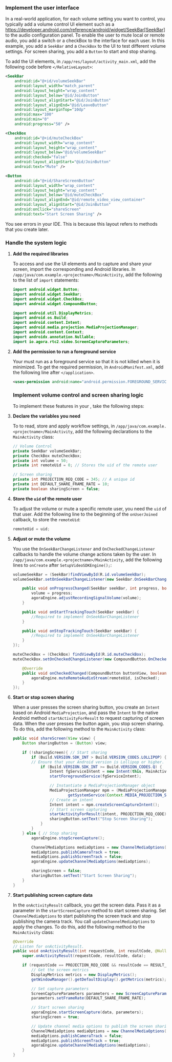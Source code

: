 <PlatformWrapper platform="android">


### Implement the user interface

In a real-world application, for each volume setting you want to control, you typically add a volume control UI element such as a https://developer.android.com/reference/android/widget/SeekBar[SeekBar] to the audio configuration panel. To enable the user to mute local or remote audio, you add a switch or a checkBox to the interface for each user. In this example, you add a `SeekBar` and a `CheckBox` to the UI to test different volume settings. For screen sharing, you add a `Button` to start and stop sharing.

To add the UI elements, in `/app/res/layout/activity_main.xml`, add the following code before `</RelativeLayout>`:

```xml
<SeekBar
    android:id="@+id/volumeSeekBar"
    android:layout_width="match_parent"
    android:layout_height="wrap_content"
    android:layout_below="@id/JoinButton"
    android:layout_alignStart="@id/JoinButton"
    android:layout_alignEnd="@id/LeaveButton"
    android:layout_marginTop="10dp"
    android:max="100"
    android:min="0"
    android:progress="50" />

<CheckBox
    android:id="@+id/muteCheckBox"
    android:layout_width="wrap_content"
    android:layout_height="wrap_content"
    android:layout_below="@id/volumeSeekBar"
    android:checked="false"
    android:layout_alignStart="@id/JoinButton"
    android:text="Mute" />

<Button
    android:id="@+id/ShareScreenButton"
    android:layout_width="wrap_content"
    android:layout_height="wrap_content"
    android:layout_below="@id/muteCheckBox"
    android:layout_alignEnd="@id/remote_video_view_container"
    android:layout_alignStart="@id/JoinButton"
    android:onClick="shareScreen"
    android:text="Start Screen Sharing" />
```

You see errors in your IDE. This is because this layout refers to methods that you create later.

### Handle the system logic

1. **Add the required libraries**

    To access and use the UI elements and to capture and share your screen, import the corresponding <Vg k="COMPANY" /> and Android libraries. In `/app/java/com.example.<projectname>/MainActivity`, add the following to the list of `import` statements:

    ```java
    import android.widget.Button;
    import android.widget.SeekBar;
    import android.widget.CheckBox;
    import android.widget.CompoundButton;

    import android.util.DisplayMetrics;
    import android.os.Build;
    import android.content.Intent;
    import android.media.projection.MediaProjectionManager;
    import android.content.Context;
    import androidx.annotation.Nullable;
    import io.agora.rtc2.video.ScreenCaptureParameters;
    ```

1. **Add the permission to run a foreground service**

    Your <Vpl k="CLIENT" /> must run as a foreground service so that it is not killed when it is minimized. To get the required permission, in `AndroidManifest.xml`, add the following line after `</application>`.

    ```xml
    <uses-permission android:name="android.permission.FOREGROUND_SERVICE"/>
    ```

    ### Implement volume control and screen sharing logic

    To implement these features in your <Vpl k="CLIENT" />, take the following steps:

1. **Declare the variables you need**

    To  to read, store and apply workflow settings, in `/app/java/com.example.<projectname>/MainActivity`, add the following declarations to the `MainActivity` class:

    ```java
    // Volume Control
    private SeekBar volumeSeekBar;
    private CheckBox muteCheckBox;
    private int volume = 50;
    private int remoteUid = 0; // Stores the uid of the remote user

    // Screen sharing
    private int PROJECTION_REQ_CODE = 345; // A unique id
    private int DEFAULT_SHARE_FRAME_RATE = 10; 
    private boolean sharingScreen = false;
    ```

1. **Store the `uid` of the remote user**

    To adjust the volume or mute a specific remote user, you need the `uid` of that user. Add the following line to the beginning of the `onUserJoined` callback, to store the `remoteUid`: 

    ```java
    remoteUid = uid;
    ```

1. **Adjust or mute the volume**

    You use the `OnSeekBarChangeListener` and `OnCheckedChangeListener` callbacks to handle the volume change actions taken by the user. In `/app/java/com.example.<projectname>/MainActivity`, add the following lines to `onCreate` after `SetupVideoSDKEngine();`:

    ```java
    volumeSeekBar = (SeekBar)findViewById(R.id.volumeSeekBar);
    volumeSeekBar.setOnSeekBarChangeListener(new SeekBar.OnSeekBarChangeListener() {

        public void onProgressChanged(SeekBar seekBar, int progress, boolean fromUser) {
            volume = progress;
            agoraEngine.adjustRecordingSignalVolume(volume);
        }

        public void onStartTrackingTouch(SeekBar seekBar) {
            //Required to implement OnSeekBarChangeListener
        }

        public void onStopTrackingTouch(SeekBar seekBar) {
            //Required to implement OnSeekBarChangeListener
        }
    });

    muteCheckBox = (CheckBox) findViewById(R.id.muteCheckBox);
    muteCheckBox.setOnCheckedChangeListener(new CompoundButton.OnCheckedChangeListener(){

        @Override
        public void onCheckedChanged(CompoundButton buttonView, boolean isChecked) {
            agoraEngine.muteRemoteAudioStream(remoteUid, isChecked);
        }
    });
    ```

1. **Start or stop screen sharing**

    When a user presses the screen sharing button, you create an `Intent` based on Android `MediaProjection`, and pass the `Intent` to the native Android method `startActivityForResult` to request capturing of screen data. When the user presses the button again, you stop screen sharing. To do this, add the following method to the `MainActivity` class:

    ```java
    public void shareScreen(View view) {
        Button sharingButton = (Button) view;

        if (!sharingScreen){ // Start sharing
            if (Build.VERSION.SDK_INT > Build.VERSION_CODES.LOLLIPOP) {
            // Ensure that your Android version is Lollipop or higher.
                if (Build.VERSION.SDK_INT >= Build.VERSION_CODES.Q) {
                    Intent fgServiceIntent = new Intent(this, MainActivity.class);
                    startForegroundService(fgServiceIntent);

                    // Instantiate a MediaProjectionManager object
                    MediaProjectionManager mpm = (MediaProjectionManager)
                            getSystemService(Context.MEDIA_PROJECTION_SERVICE);
                    // Create an intent
                    Intent intent = mpm.createScreenCaptureIntent();
                    // Start screen capturing
                    startActivityForResult(intent, PROJECTION_REQ_CODE);
                    sharingButton.setText("Stop Screen Sharing");
                }
            }           
        } else { // Stop sharing
            agoraEngine.stopScreenCapture();

            ChannelMediaOptions mediaOptions = new ChannelMediaOptions();
            mediaOptions.publishCameraTrack = true;
            mediaOptions.publishScreenTrack = false;
            agoraEngine.updateChannelMediaOptions(mediaOptions);

            sharingScreen = false;
            sharingButton.setText("Start Screen Sharing");
        }
    }
    ```

1. **Start publishing screen capture data**

    In the `onActivityResult` callback, you get the screen data. Pass it as a parameter in the `startScreenCapture` method to start screen sharing. Set `ChannelMediaOptions` to start publishing the screen track and stop publishing the camera track. You call `updateChannelMediaOptions` to apply the changes. To do this, add the following method to the `MainActivity` class:

    ```java
    @Override
    // Listen for onActivityResult.
    public void onActivityResult(int requestCode, int resultCode, @Nullable Intent data) {
        super.onActivityResult(requestCode, resultCode, data);

        if (requestCode == PROJECTION_REQ_CODE && resultCode == RESULT_OK) { // Sharing permission granted
            // Get the screen metrics
            DisplayMetrics metrics = new DisplayMetrics();
            getWindowManager().getDefaultDisplay().getMetrics(metrics);

            // Set capture parameters
            ScreenCaptureParameters parameters = new ScreenCaptureParameters();
            parameters.setFrameRate(DEFAULT_SHARE_FRAME_RATE);

            // Start screen sharing
            agoraEngine.startScreenCapture(data, parameters);
            sharingScreen = true;

            // Update channel media options to publish the screen sharing video stream
            ChannelMediaOptions mediaOptions = new ChannelMediaOptions();
            mediaOptions.publishCameraTrack = false;
            mediaOptions.publishScreenTrack = true;
            agoraEngine.updateChannelMediaOptions(mediaOptions);
        }
    }
    ```
</PlatformWrapper>
